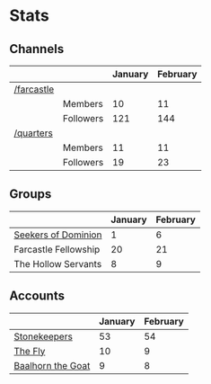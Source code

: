 # Stats

## Channels

|                                                        |           | January | February |
| ------------------------------------------------------ | --------- | ------- | -------- |
| [/farcastle](https://warpcast.com/~/channel/farcastle) |           |         |          |
|                                                        | Members   | 10      | 11       |
|                                                        | Followers | 121     | 144      |
| [/quarters](https://warpcast.com/~/channel/quarters)   |           |         |          |
|                                                        | Members   | 11      | 11       |
|                                                        | Followers | 19      | 23       |

## Groups

|                                                                            | January | February |
| -------------------------------------------------------------------------- | ------- | -------- |
| [Seekers of Dominion](https://warpcast.com/~/group/mb7_cOwRIqgZoSIo78CB8g) | 1       | 6        |
| Farcastle Fellowship                                                       | 20      | 21       |
| The Hollow Servants                                                        | 8       | 9        |

## Accounts

|                                                    | January | February |
| -------------------------------------------------- | ------- | -------- |
| [Stonekeepers](https://warpcast.com/stonekeepers)  | 53      | 54       |
| [The Fly](https://warpcast.com/thefly)             | 10      | 9        |
| [Baalhorn the Goat](https://warpcast.com/baalhorn) | 9       | 8        |
